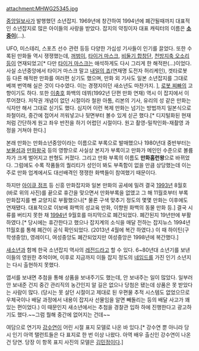 attachment:MHWG25345.jpg 

[[중앙일보]]사가 발행했던 소년잡지. 1969년에 창간하여 1994년에 폐간될때까지 대표적인 소년잡지로 많은 아이들의 사랑을 받았다. 잡지의 약칭이자 대표 캐릭터의 이름은 '''[[소중이]]'''(…).

UFO, 미스테리, 스포츠 선수 관련 등등 다양한 가십성 기사들이 인기를 끌었다. 또한 수록된 만화들 역시 쟁쟁했는데, [[꺼벙이]], [[타이거 마스크]], [[비둘기 합창단]], [[천방지축 오소리]]등이 연재되었고[* 다만 [[타이거 마스크]]는 애석하게도 다시 그리게 한 해적판(...)이었다. 사실 소년중앙에서 타이거 마스크 말고 [[내일의 죠]](연재명 도전자 허리케인), 겟타로봇 등 다른 해적판 만화를 여러편 싣기도 했으며, 만화 외 기사도 일본 소년잡지를 그대로 베껴 번역해 실은 것이 다수였다. 이는 경쟁지이던 새소년도 마찬가지. ], [[로봇 찌빠]]의 고향이기도 하다. 또한 [[이충호]] 화백의 데뷔(1992년 단편 만화 연재) 역시 이 잡지에서 이루어졌다. 저작권 개념이 없던 시절이라 철완 아톰, 리본의 기사, 유리의 성 같은 만화는 식자만 해서 그대로 싣기도 했다. 심지어 이런 복제 만화는 넘기는 방법까지 일본식으로 좌철이라, 중간에 접어서 끼워넣고나 뒷면부터 볼수 있게 싣곤 했다.[* 디지털화된 현재처럼 간단하게 원고 좌우 반전을 하기 어렵던 시절이다. 원고 촬영-밀착인화-재촬영 과정을 거쳐야 한다.] 

본래 만화는 만화소년중앙이라는 이름으로 부록으로 발매했으나 1980년대 중반부터는 [[보물섬]]과 [[만화왕국]] 등의 영향으로 사실상 본지가 부록이고 만화가 메인인 수준으로 볼륨 차가 크게 벌어지고 판형도 커졌다. 그리고 만화 부록의 이름도 '''만화홈런왕'''으로 바뀌었다. 그럼에도 수록 작품들의 퀄리티가 성인이 봐도 부족함이 없을 만큼 상당했는데 이는 주로 만화 업계에서도 대선배격인 쟁쟁한 화백들이 참여했기 때문이다. 

하지만 [[아이큐 점프]] 등 신흥 만화잡지와 일본 만화의 공세에 밀려 결국 [[1993년]] 8월호(바로 위의 사진)를 끝으로 휴간을 맞으면서 만화부록을 없앴고 그 해 11월호부터  부록 만화잡지를 뺀 교양지로 부활했으나[* 물론 구색 맞추기 정도의 몇몇 만화는 이후에도 연재됐다. 대표적으로 이보배 화백의 성교육 만화, 이향원 화백의 동물 만화 등.] 결국 시류를 버티지 못한 채 [[1994년]] 9월호를 마지막으로 폐간되었다. 폐간된지 19년만에 부활하였다.[* 당시에는 휴간한다고 했으나 잡지계의 소식을 매달 전하는 잡지뉴스 1994년 11월호를 통해 폐간이 공식 확인되었다. (2013년 4월에 복간 하였다.) 이 때 하이틴(구 학생중앙), 영레이디, 여성중앙도 폐간되었지만 여성중앙은 1998년에 복간했다.]

[[새소년]]과 함께 한국 소년잡지 역사의 [[레전드]]라고 할 수 있다. 6~80년대 소년기를 보낸 이들의 영원한 추억이며, 이후로 지금까지 이들 잡지 정도의 [[네임드]]를 가진 인기 소년지는 다시 출현하지 못했다.

엽서를 보내면 추첨을 통해 상품을 보내주기도 했는데, 안 보내주는 일이 많았다. 일부러 안 보내준 건지 중간 관리직의 농간인지 알 길은 없으나 당첨은 됐는데 상품은 못 받았다는 사람이 많다. (당시는 못 살던 시절이고 제대로 된 우편물 추적 시스템도 없었으므로 우체국이나 배달 과정에서 내용이 잡지사 선물임을 알면 빼돌리는 등의 배달 사고가 꽤 있는 편이었다.) 이 때문인지 새소년에서는 추첨을 경찰관 입하 하에 진행한다고 광고하기도 했다.~~그럼 뭘해 중간에 없어지는 건데~~   

여담으로 연기자 [[강수연]]이 어린 시절 표지 모델로 나온 바 있다.[* 강수연 뿐 아니라 당시 인기 아역 탤런트들은 다 표지로 한 번 이상 나왔다. 아역 배우 출신인 강수연이 나온 건 당연. 당장 이 항목 표지 사진의  모델은 [[김민정]]이다.]
